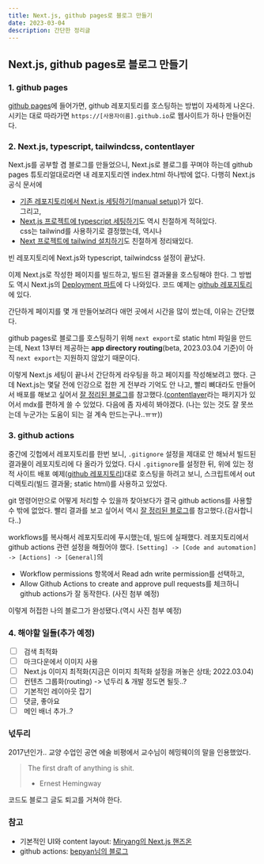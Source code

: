 ```yaml
---
title: Next.js, github pages로 블로그 만들기
date: 2023-03-04
description: 간단한 정리글
---
```


## Next.js, github pages로 블로그 만들기

### 1. github pages

[github pages](https://pages.github.com/)에 들어가면, github 레포지토리를 호스팅하는 방법이 자세하게 나온다.
시키는 대로 따라가면 `https://[사용자이름].github.io`로 웹사이트가 하나 만들어진다.

### 2. Next.js, typescript, tailwindcss, contentlayer

Next.js를 공부할 겸 블로그를 만들었으니, Next.js로 블로그를 꾸며야 하는데 github pages 튜토리얼대로라면 내 레포지토리엔 index.html 하나밖에 없다.
다행히 Next.js 공식 문서에

- [기존 레포지토리에서 Next.js 세팅하기(manual setup)](https://nextjs.org/docs/getting-started)가 있다. <br />
  그리고,
- [Next.js 프로젝트에 typescript 세팅하기](https://nextjs.org/docs/basic-features/typescript)도 역시 친절하게 적혀있다. <br />
  css는 tailwind를 사용하기로 결정했는데, 역시나
- [Next 프로젝트에 tailwind 설치하기](https://tailwindcss.com/docs/guides/nextjs)도 친절하게 정리돼있다.

빈 레포지토리에 Next.js와 typescript, tailwindcss 설정이 끝났다. <br />

이제 Next.js로 작성한 페이지를 빌드하고, 빌드된 결과물을 호스팅해야 한다.
그 방법도 역시 Next.js의 [Deployment 파트](https://nextjs.org/docs/deployment#static-only)에 다 나와있다. 코드 예제는 [github 레포지토리](https://github.com/vercel/next.js/tree/canary/examples/github-pages)에 있다.

간단하게 페이지를 몇 개 만들어보려다 애먼 곳에서 시간을 많이 썼는데, 이유는 간단했다.

github pages로 블로그를 호스팅하기 위해 `next export`로 static html 파일을 만드는데,
Next 13부터 제공하는 **app directory routing**(beta, 2023.03.04 기준)이 아직 `next export`는 지원하지 않았기 때문이다.

이렇게 Next.js 세팅이 끝나서 간단하게 라우팅을 하고 페이지를 작성해보려고 했다. 근데 Next.js는 몇달 전에 인강으로 접한 게 전부라 기억도 안 나고, 빨리 뼈대라도 만들어서 배포를 해보고 싶어서
[잘 정리된 블로그](https://miryang.dev/blog/build-blog-with-nextjs)를 참고했다.([contentlayer](https://www.contentlayer.dev/)라는 패키지가 있어서 mdx를 편하게 쓸 수 있었다. 다음에 좀 자세히 봐야겠다. (나는 있는 것도 잘 못쓰는데 누군가는 도움이 되는 걸 계속 만드는구나..ㅠㅠ))

### 3. github actions

중간에 깃헙에서 레포지토리를 한번 보니, `.gitignore` 설정을 제대로 안 해놔서 빌드된 결과물이 레포지토리에 다 올라가 있었다.
다시 `.gitignore`를 설정한 뒤, 위에 있는 정적 사이트 배포 예제([github 레포지토리](https://github.com/vercel/next.js/tree/canary/examples/github-pages))대로 호스팅을 하려고 보니,
스크립트에서 out 디렉토리(빌드 결과물; static html)를 사용하고 있었다.

git 명령어만으로 어떻게 처리할 수 있을까 찾아보다가 결국 github actions를 사용할 수 밖에 없었다. 빨리 결과를 보고 싶어서 역시 [잘 정리된 블로그](https://bepyan.github.io/blog/nextjs-blog/1-boilerplate#4-%EC%82%AC%EC%9D%B4%ED%8A%B8-%EC%9E%90%EB%8F%99-%EB%B0%B0%ED%8F%AC-%EA%B5%AC%EC%B6%95)를 참고했다.(감사합니다..)

workflows를 복사해서 레포지토리에 푸시했는데, 빌드에 실패했다.
레포지토리에서 github actions 관련 설정을 해줬어야 했다.
`[Setting] -> [Code and automation] -> [Actions] -> [General]`의

- Workflow permissions 항목에서
  Read adn write permission를 선택하고,
- Allow Github Actions to create and approve pull requests를 체크하니 github actions가 잘 동작한다.
  (사진 첨부 예정)

이렇게 허접한 나의 블로그가 완성됐다.(역시 사진 첨부 예정)

### 4. 해야할 일들(추가 예정)

<input type="checkbox" /> &nbsp; 검색 최적화 <br />
<input type="checkbox" /> &nbsp; 마크다운에서 이미지 사용 <br />
<input type="checkbox" /> &nbsp; Next.js 이미지 최적화(지금은 이미지 최적화 설정을
꺼놓은 상태; 2022.03.04) <br />
<input type="checkbox" /> &nbsp; 컨텐츠 그룹화(routing) -> 넋두리 & 개발 정도면 될듯..? <br />
<input type="checkbox" /> &nbsp; 기본적인 레이아웃 잡기 <br />
<input type="checkbox" /> &nbsp; 댓글, 좋아요 <br />
<input type="checkbox" /> &nbsp; 메인 배너 추가..? <br />

### 넋두리

2017년인가.. 교양 수업인 공연 에술 비평에서 교수님이 헤밍웨이의 말을 인용했었다.

> The first draft of anything is shit.
>
> - Ernest Hemingway

코드도 블로그 글도 퇴고를 거쳐야 한다.

### 참고

- 기본적인 UI와 content layout: [Miryang의 Next.js 핸즈온](https://miryang.dev/blog/build-blog-with-nextjs)
- github actions: [bepyan님의 블로그](https://bepyan.github.io/blog/nextjs-blog/4-deploy)
